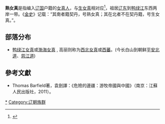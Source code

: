'''熟女真'''是指编入[[辽国|辽国]]户籍的[[女真人|女真人]]，与[[生女真|生女真]]相对应<ref>{{Cite web |url=http://www.srtsw.com/ebook/K/A2067802.pdf |title=生女真部落联盟的势力已达今朝鲜咸境南北道之间的摩天岭 |access-date=2013-05-09 |archive-date=2016-03-04 |archive-url=https://web.archive.org/web/20160304075247/http://www.srtsw.com/ebook/K/A2067802.pdf |dead-url=yes }}</ref>，祖居[[辽东|辽东]]到[[鸭绿江|鸭绿江]]东西两岸一带。《[[金史|金史]]》记载：“其南者籍契丹，号熟女真；其在北者不在契丹籍，号生女真。”。

==部落分布==
*[[鸭绿江女真|鸭绿江女真]]或[[渤海女真|渤海女真]] , 高丽则称为[[西北女真|西北女真]]或[[西蕃|西蕃]]。(今长白山到朝鲜[[平安北道|平安北道]]、[[慈江道|慈江道]])

== 參考文獻 ==
<div class="references-small">
<references></references>
</div>

*Thomas Barfield著，袁劍譯：《危險的邊疆：游牧帝國與中國》（南京：江蘇人民出版社，2011）。

{{wikisource|金史/卷1|金史·卷一·世纪}}

[[Category:女真|*]]
[[Category:辽朝族群|Category:辽朝族群]]